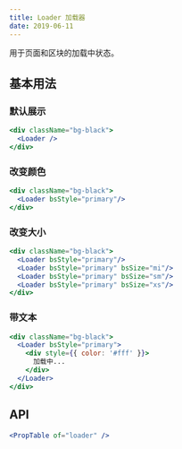 ```yaml
---
title: Loader 加载器
date: 2019-06-11
---
```

用于页面和区块的加载中状态。

## 基本用法

### 默认展示
```jsx
<div className="bg-black">
  <Loader />
</div>
```
### 改变颜色
```jsx
<div className="bg-black">
  <Loader bsStyle="primary"/>
</div>
```

### 改变大小
```jsx
<div className="bg-black">
  <Loader bsStyle="primary"/>
  <Loader bsStyle="primary" bsSize="mi"/>
  <Loader bsStyle="primary" bsSize="sm"/>
  <Loader bsStyle="primary" bsSize="xs"/>
</div>
```
### 带文本
```jsx
<div className="bg-black">
  <Loader bsStyle="primary">
    <div style={{ color: '#fff' }}>
      加载中...
    </div>
  </Loader>
</div>
```

## API
```jsx previewOnly
<PropTable of="loader" />
```
